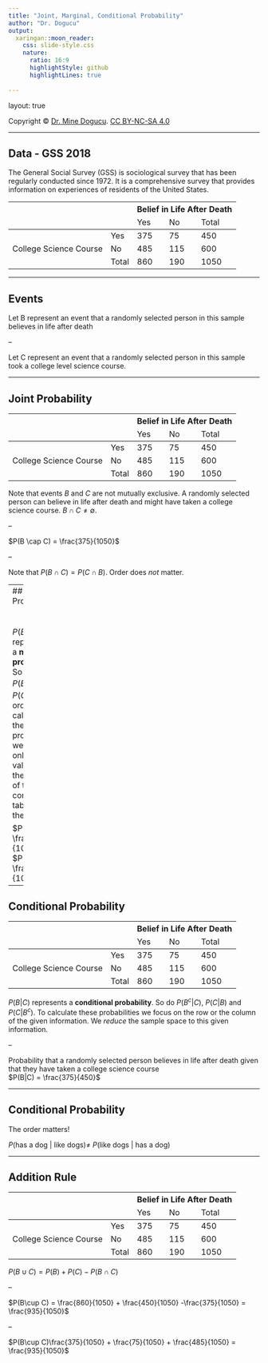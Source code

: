 ```yaml
---
title: "Joint, Marginal, Conditional Probability"
author: "Dr. Dogucu"
output: 
  xaringan::moon_reader:
    css: slide-style.css
    nature:
      ratio: 16:9
      highlightStyle: github
      highlightLines: true
      
---
```


layout: true
  
<div class="my-header"></div>

<div class="my-footer"> 
 Copyright &copy; <a href="https://mdogucu.ics.uci.edu">Dr. Mine Dogucu</a>. <a href="https://creativecommons.org/licenses/by-nc-sa/4.0/">CC BY-NC-SA 4.0</a></div> 

---

## Data - GSS 2018

The General Social Survey (GSS) is sociological survey that has been regularly conducted since 1972. It is a comprehensive survey that provides information on experiences of residents of the United States. 


<table align = "center">
<thead>
  <tr>
    <th colspan="2" rowspan="2"></th>
    <th colspan="3">Belief in Life After Death</th>
  </tr>
  <tr>
    <td>Yes</td>
    <td>No<br></td>
    <td>Total<br></td>

  </tr>
</thead>
<tbody>
  <tr>
    <td rowspan="3">College Science Course<br></td>
    <td>Yes</td>
    <td>375</td>
    <td>75</td>
    <td>450</td>

  </tr>
  <tr>
    <td>No</td>
    <td>485</td>
    <td>115</td>
    <td>600</td>

  </tr>
  
  <tr>
    <td>Total</td>
    <td>860</td>
    <td>190</td>
    <td>1050</td>

  </tr>
</tbody>
</table>


---

## Events

Let B represent an event that a randomly selected person in this sample believes in life after death

--

Let C represent an event that a randomly selected person in this sample took a college level science course. 

---

## Joint Probability

<table align = "center">
<thead>
  <tr>
    <th colspan="2" rowspan="2"></th>
    <th colspan="3">Belief in Life After Death</th>
  </tr>
  <tr>
    <td>Yes</td>
    <td>No<br></td>
    <td>Total<br></td>

  </tr>
</thead>
<tbody>
  <tr>
    <td rowspan="3">College Science Course<br></td>
    <td>Yes</td>
    <td>375</td>
    <td>75</td>
    <td>450</td>

  </tr>
  <tr>
    <td>No</td>
    <td>485</td>
    <td>115</td>
    <td>600</td>

  </tr>
  
  <tr>
    <td>Total</td>
    <td>860</td>
    <td>190</td>
    <td>1050</td>

  </tr>
</tbody>
</table>

Note that events $B$ and $C$ are not mutually exclusive. A randomly selected person can believe in life after death and might have taken a college science course. $B \cap C \neq \emptyset$.

--

$P(B \cap C) = \frac{375}{1050}$

--

Note that $P(B\cap C) = P(C\cap B)$. Order does _not_ matter.

---
## Marginal Probability

<table align = "center">
<thead>
  <tr>
    <th colspan="2" rowspan="2"></th>
    <th colspan="3">Belief in Life After Death</th>
  </tr>
  <tr>
    <td>Yes</td>
    <td>No<br></td>
    <td>Total<br></td>

  </tr>
</thead>
<tbody>
  <tr>
    <td rowspan="3">College Science Course<br></td>
    <td>Yes</td>
    <td>375</td>
    <td>75</td>
    <td>450</td>

  </tr>
  <tr>
    <td>No</td>
    <td>485</td>
    <td>115</td>
    <td>600</td>

  </tr>
  
  <tr>
    <td>Total</td>
    <td>860</td>
    <td>190</td>
    <td>1050</td>

  </tr>
</tbody>
</table>


$P(B)$ represents a __marginal probability__. So do $P(C)$, $P(B^C)$ and $P(C^C)$. In order to calculate these probabilities we could only use the values in the margins of the contingency table, hence the name. 

$P(B) = \frac{860}{1050}$  
$P(C) = \frac{450}{1050}$


---



## Conditional Probability

<table align = "center">
<thead>
  <tr>
    <th colspan="2" rowspan="2"></th>
    <th colspan="3">Belief in Life After Death</th>
  </tr>
  <tr>
    <td>Yes</td>
    <td>No<br></td>
    <td>Total<br></td>

  </tr>
</thead>
<tbody>
  <tr>
    <td rowspan="3">College Science Course<br></td>
    <td>Yes</td>
    <td>375</td>
    <td>75</td>
    <td>450</td>

  </tr>
  <tr>
    <td>No</td>
    <td>485</td>
    <td>115</td>
    <td>600</td>

  </tr>
  
  <tr>
    <td>Total</td>
    <td>860</td>
    <td>190</td>
    <td>1050</td>

  </tr>
</tbody>
</table>

$P(B|C)$ represents a __conditional probability__. So do $P(B^c|C)$, $P(C| B)$ and $P(C|B^c)$. To calculate these probabilities we focus on the row or the column of the given information. We _reduce_ the sample space to this given information. 

--

Probability that a randomly selected person believes in life after death given that they have taken a college science course  
$P(B|C) = \frac{375}{450}$

---

## Conditional Probability

The order matters!

$P(\text{has a dog | like dogs}) \neq$ $P(\text{like dogs | has a dog})$

---

## Addition Rule

<table align = "center">
<thead>
  <tr>
    <th colspan="2" rowspan="2"></th>
    <th colspan="3">Belief in Life After Death</th>
  </tr>
  <tr>
    <td>Yes</td>
    <td>No<br></td>
    <td>Total<br></td>

  </tr>
</thead>
<tbody>
  <tr>
    <td rowspan="3">College Science Course<br></td>
    <td>Yes</td>
    <td>375</td>
    <td>75</td>
    <td>450</td>

  </tr>
  <tr>
    <td>No</td>
    <td>485</td>
    <td>115</td>
    <td>600</td>

  </tr>
  
  <tr>
    <td>Total</td>
    <td>860</td>
    <td>190</td>
    <td>1050</td>

  </tr>
</tbody>
</table>

$P(B\cup C) = P(B) + P(C) - P(B \cap C)$

--

$P(B\cup C) = \frac{860}{1050} + \frac{450}{1050} -\frac{375}{1050} = \frac{935}{1050}$

--

$P(B\cup C)\frac{375}{1050} + \frac{75}{1050} + 
\frac{485}{1050} = \frac{935}{1050}$